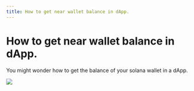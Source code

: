 ```yaml
---
title: How to get near wallet balance in dApp. 
---
```

# How to get near wallet balance in dApp.

You might wonder how to get the balance of your solana wallet in a dApp. 


<Image src="https://static.wikia.nocookie.net/hitchhikers/images/e/e1/Guide.jpg/revision/latest?cb=20080505045130" />
